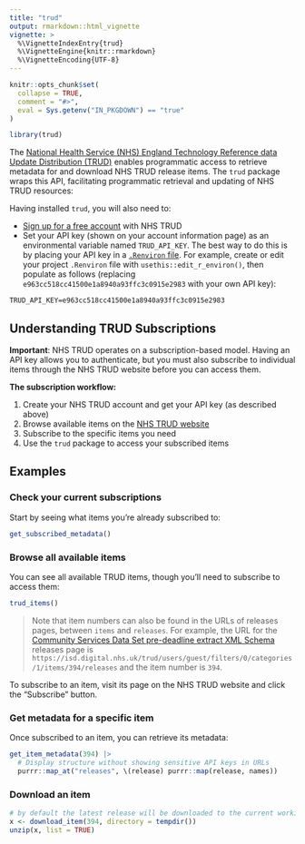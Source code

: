 ```yaml
---
title: "trud"
output: rmarkdown::html_vignette
vignette: >
  %\VignetteIndexEntry{trud}
  %\VignetteEngine{knitr::rmarkdown}
  %\VignetteEncoding{UTF-8}
---
```


```r
knitr::opts_chunk$set(
  collapse = TRUE,
  comment = "#>",
  eval = Sys.getenv("IN_PKGDOWN") == "true"
)
```

```r
library(trud)
```

The [National Health Service (NHS) England Technology Reference data Update Distribution (TRUD)](https://isd.digital.nhs.uk/trud/users/guest/filters/0/api) enables programmatic access to retrieve metadata for and download NHS TRUD release items. The `trud` package wraps this API, facilitating programmatic retrieval and updating of NHS TRUD resources:

Having installed `trud`, you will also need to:

-   [Sign up for a free account](https://isd.digital.nhs.uk/trud/users/guest/filters/0/account/form) with NHS TRUD
-   Set your API key (shown on your account information page) as an environmental variable named `TRUD_API_KEY`. The best way to do this is by placing your API key in a [`.Renviron` file](https://rstats.wtf/r-startup.html#renviron). For example, create or edit your project `.Renviron` file with `usethis::edit_r_environ()`, then populate as follows (replacing `e963cc518cc41500e1a8940a93ffc3c0915e2983` with your own API key):

```
TRUD_API_KEY=e963cc518cc41500e1a8940a93ffc3c0915e2983
```

## Understanding TRUD Subscriptions

**Important**: NHS TRUD operates on a subscription-based model. Having an API key allows you to authenticate, but you must also subscribe to individual items through the NHS TRUD website before you can access them.

**The subscription workflow:**

1. Create your NHS TRUD account and get your API key (as described above)
2. Browse available items on the [NHS TRUD website](https://isd.digital.nhs.uk/trud/users/guest/filters/0/categories/1)
3. Subscribe to the specific items you need
4. Use the `trud` package to access your subscribed items

## Examples

### Check your current subscriptions

Start by seeing what items you're already subscribed to:

```r
get_subscribed_metadata()
```

### Browse all available items

You can see all available TRUD items, though you'll need to subscribe to access them:

```r
trud_items()
```

> Note that item numbers can also be found in the URLs of releases pages, between `items` and `releases`. For example, the URL for the [Community Services Data Set pre-deadline extract XML Schema](https://isd.digital.nhs.uk/trud/users/guest/filters/0/categories/1/items/394/releases) releases page is `https://isd.digital.nhs.uk/trud/users/guest/filters/0/categories/1/items/394/releases` and the item number is `394`.

To subscribe to an item, visit its page on the NHS TRUD website and click the "Subscribe" button.

### Get metadata for a specific item

Once subscribed to an item, you can retrieve its metadata:

```r
get_item_metadata(394) |>
  # Display structure without showing sensitive API keys in URLs
  purrr::map_at("releases", \(release) purrr::map(release, names))
```

### Download an item

```r
# by default the latest release will be downloaded to the current working directory
x <- download_item(394, directory = tempdir())
unzip(x, list = TRUE)
```
